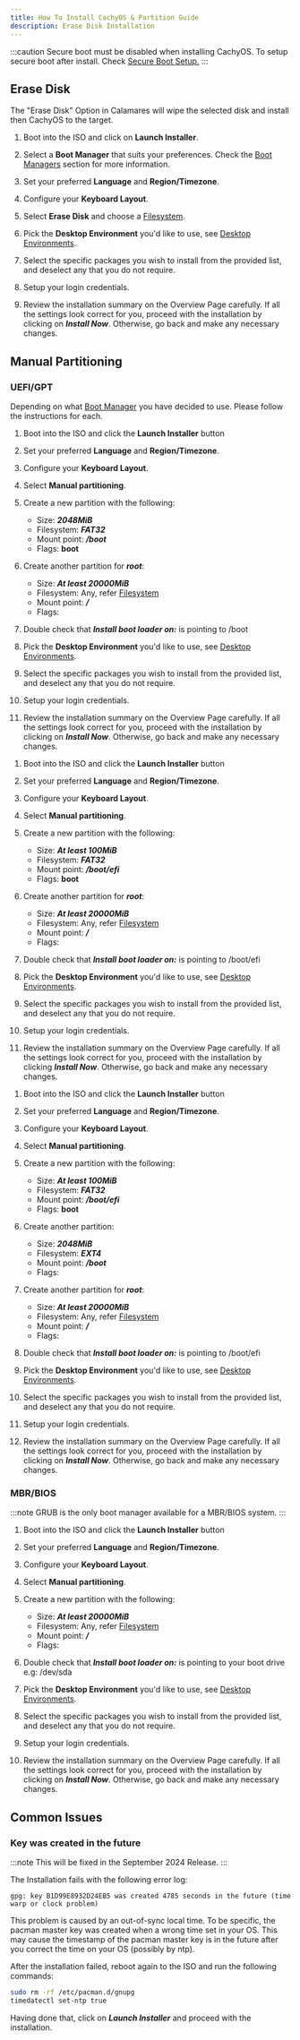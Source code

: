 ```yaml
---
title: How To Install CachyOS & Partition Guide
description: Erase Disk Installation
---
```



:::caution
Secure boot must be disabled when installing CachyOS. To setup secure boot after install. Check [Secure Boot Setup.](/configuration/secure_boot_setup)
:::

## Erase Disk

The "Erase Disk" Option in Calamares will wipe the selected disk and install then CachyOS to the target.

<Steps>

1. Boot into the ISO and click on **Launch Installer**.

2. Select a **Boot Manager** that suits your preferences. Check the [Boot Managers](/installation/boot_managers) section for more information.

3. Set your preferred **Language** and **Region/Timezone**.

4. Configure your **Keyboard Layout**.

5. Select **Erase Disk** and choose a [Filesystem](/installation/filesystem).
  
6. Pick the **Desktop Environment** you'd like to use, see [Desktop Environments](/installation/desktop_environments).

7. Select the specific packages you wish to install from the provided list, and deselect any that you do not require.

8. Setup your login credentials.

9. Review the installation summary on the Overview Page carefully. If all the settings look correct for you, proceed with the installation by clicking on ***Install Now***. Otherwise, go back and make any necessary changes.

</Steps>

## Manual Partitioning

### UEFI/GPT

Depending on what [Boot Manager](/installation/boot_managers/) you have decided to use. Please follow the instructions for each.

<Tabs>

<TabItem label='systemd-boot'>

<Steps>

1. Boot into the ISO and click the **Launch Installer** button

2. Set your preferred **Language** and **Region/Timezone**.

3. Configure your **Keyboard Layout**.

4. Select **Manual partitioning**.

5. Create a new partition with the following:
    * Size: ***2048MiB***
    * Filesystem: ***FAT32***
    * Mount point: ***/boot***
    * Flags: **boot**

6. Create another partition for ***root***:
    * Size: ***At least 20000MiB***
    * Filesystem: Any, refer [Filesystem](/installation/filesystem)
    * Mount point: ***/***
    * Flags:

7. Double check that ***Install boot loader on:*** is pointing to /boot

8. Pick the **Desktop Environment** you'd like to use, see [Desktop Environments](/installation/desktop_environments).

9. Select the specific packages you wish to install from the provided list, and deselect any that you do not require.

10. Setup your login credentials.

11. Review the installation summary on the Overview Page carefully. If all the settings look correct for you, proceed with the installation by clicking on ***Install Now***. Otherwise, go back and make any necessary changes.

</Steps>

</TabItem>

<TabItem label='GRUB'>

<Steps>

1. Boot into the ISO and click the **Launch Installer** button

2. Set your preferred **Language** and **Region/Timezone**.

3. Configure your **Keyboard Layout**.

4. Select **Manual partitioning**.

5. Create a new partition with the following:
    * Size: ***At least 100MiB***
    * Filesystem: ***FAT32***
    * Mount point: ***/boot/efi***
    * Flags: **boot**

6. Create another partition for ***root***:
    * Size: ***At least 20000MiB***
    * Filesystem: Any, refer [Filesystem](/installation/filesystem)
    * Mount point: ***/***
    * Flags:

7. Double check that ***Install boot loader on:*** is pointing to /boot/efi

8. Pick the **Desktop Environment** you'd like to use, see [Desktop Environments](/installation/desktop_environments).

9. Select the specific packages you wish to install from the provided list, and deselect any that you do not require.

10. Setup your login credentials.

11. Review the installation summary on the Overview Page carefully. If all the settings look correct for you, proceed with the installation by clicking ***Install Now***. Otherwise, go back and make any necessary changes.

</Steps>

</TabItem>

<TabItem label='rEFInd'>

<Steps>

1. Boot into the ISO and click the **Launch Installer** button

2. Set your preferred **Language** and **Region/Timezone**.

3. Configure your **Keyboard Layout**.

4. Select **Manual partitioning**.

5. Create a new partition with the following:
    * Size: ***At least 100MiB***
    * Filesystem: ***FAT32***
    * Mount point: ***/boot/efi***
    * Flags: **boot**

6. Create another partition:
    * Size: ***2048MiB***
    * Filesystem: ***EXT4***
    * Mount point: ***/boot***
    * Flags:

7. Create another partition for ***root***:
    * Size: ***At least 20000MiB***
    * Filesystem: Any, refer [Filesystem](/installation/filesystem)
    * Mount point: ***/***
    * Flags:

8. Double check that ***Install boot loader on:*** is pointing to /boot/efi

9. Pick the **Desktop Environment** you'd like to use, see [Desktop Environments](/installation/desktop_environments).

10. Select the specific packages you wish to install from the provided list, and deselect any that you do not require.

11. Setup your login credentials.

12. Review the installation summary on the Overview Page carefully. If all the settings look correct for you, proceed with the installation by clicking on ***Install Now***. Otherwise, go back and make any necessary changes.

</Steps>

</TabItem>

</Tabs>

### MBR/BIOS

:::note
GRUB is the only boot manager available for a MBR/BIOS system.
:::

<Steps>

1. Boot into the ISO and click the **Launch Installer** button

2. Set your preferred **Language** and **Region/Timezone**.

3. Configure your **Keyboard Layout**.

4. Select **Manual partitioning**.

5. Create a new partition with the following:
    * Size: ***At least 20000MiB***
    * Filesystem: Any, refer [Filesystem](/installation/filesystem)
    * Mount point: ***/***
    * Flags: 

6. Double check that ***Install boot loader on:*** is pointing to your boot drive e.g: /dev/sda

7. Pick the **Desktop Environment** you'd like to use, see [Desktop Environments](/installation/desktop_environments).

8. Select the specific packages you wish to install from the provided list, and deselect any that you do not require.

9. Setup your login credentials.

10. Review the installation summary on the Overview Page carefully. If all the settings look correct for you, proceed with the installation by clicking on ***Install Now***. Otherwise, go back and make any necessary changes.

</Steps>

## Common Issues

### Key was created in the future

:::note
This will be fixed in the September 2024 Release.
:::

The Installation fails with the following error log:
```text
gpg: key B1D99E8932D24EB5 was created 4785 seconds in the future (time warp or clock problem)
```

This problem is caused by an out-of-sync local time.
To be specific, the pacman master key was created when a wrong time set in your OS. This may cause the timestamp of the pacman master key is in the future after you correct the time on your OS (possibly by ntp).

After the installation failed, reboot again to the ISO and run the following commands:

```sh
sudo rm -rf /etc/pacman.d/gnupg
timedatectl set-ntp true
```

Having done that, click on ***Launch Installer*** and proceed with the installation.
